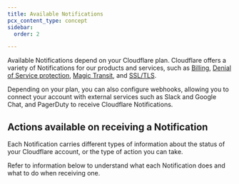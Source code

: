 ```yaml
---
title: Available Notifications
pcx_content_type: concept
sidebar:
  order: 2

---
```



Available Notifications depend on your Cloudflare plan. Cloudflare offers a variety of Notifications for our products and services, such as [Billing](/fundamentals/subscriptions-and-billing/), [Denial of Service protection](/ddos-protection/), [Magic Transit](/magic-transit/), and [SSL/TLS](/ssl/).

Depending on your plan, you can also configure webhooks, allowing you to connect your account with external services such as Slack and Google Chat, and PagerDuty to receive Cloudflare Notifications.

## Actions available on receiving a Notification

Each Notification carries different types of information about the status of your Cloudflare account, or the type of action you can take.

Refer to information below to understand what each Notification does and what to do when receiving one.

<AvailableNotifications />

